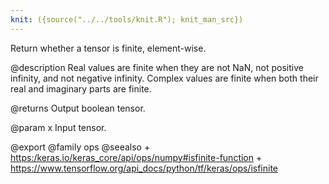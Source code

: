 ```yaml
---
knit: ({source("../../tools/knit.R"); knit_man_src})
---
```

Return whether a tensor is finite, element-wise.

@description
Real values are finite when they are not NaN, not positive infinity, and
not negative infinity. Complex values are finite when both their real
and imaginary parts are finite.

@returns
    Output boolean tensor.

@param x Input tensor.

@export
@family ops
@seealso
+ <https:/keras.io/keras_core/api/ops/numpy#isfinite-function>
+ <https://www.tensorflow.org/api_docs/python/tf/keras/ops/isfinite>
